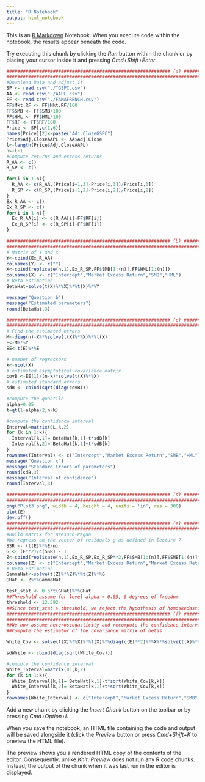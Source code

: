 ```yaml
---
title: "R Notebook"
output: html_notebook
---
```


This is an [R Markdown](http://rmarkdown.rstudio.com) Notebook. When you execute code within the notebook, the results appear beneath the code. 

Try executing this chunk by clicking the *Run* button within the chunk or by placing your cursor inside it and pressing *Cmd+Shift+Enter*. 

```r
############################################################ (a) ############################################################
#############################################################################################################################
#Download Data and adjust it
SP <- read.csv("./^GSPC.csv")
AA <- read.csv("./AAPL.csv")
FF <- read.csv("./FAMAFRENCH.csv")
FF$Mkt.RF <- FF$Mkt.RF/100
FF$SMB <- FF$SMB/100
FF$HML <- FF$HML/100
FF$RF <- FF$RF/100
Price <- SP[,c(1,6)]
names(Price)[2]<-paste("Adj.CloseGSPC")
Price$Adj.CloseAAPL <- AA$Adj.Close
l<-length(Price$Adj.CloseAAPL)
n<-l-1
#Compute returns and excess returns
R_AA <- c()
R_SP <- c()

for(i in 1:n){
  R_AA <- c(R_AA,(Price[i+1,3]-Price[i,3])/Price[i,3])
  R_SP <- c(R_SP,(Price[i+1,2]-Price[i,2])/Price[i,2])
}
Ex_R_AA <- c()
Ex_R_SP <- c()
for(i in 1:n){
  Ex_R_AA[i] <- c(R_AA[i]-FF$RF[i])
  Ex_R_SP[i] <- c(R_SP[i]-FF$RF[i])
}

############################################################ (b) ############################################################
#############################################################################################################################
# Matrix of Y and X
Y<-cbind(Ex_R_AA)
colnames(Y) <- c("")
X<-cbind(replicate(n,1),Ex_R_SP,FF$SMB[1:(n)],FF$HML[1:(n)])
colnames(X) <- c("Intercept","Market Excess Return","SMB","HML")
# Beta estimation
BetaHat=solve(t(X)%*%X)%*%t(X)%*%Y

message("Question b")
message("Estimated parameters")
round(BetaHat,3)

############################################################ (c) ############################################################
#############################################################################################################################
# Find the estimated errors
M<-diag(n)-X%*%solve(t(X)%*%X)%*%t(X)
E<-M%*%Y
EE<-t(E)%*%E

# number of regressors
k<-ncol(X)
# estimated asymptotical covariance matrix
covB <-EE[1]/(n-k)*solve(t(X)%*%X)
# estimated standard errors
sdB <- cbind(sqrt(diag(covB)))

#compute the quantile
alpha=0.05
t=qt(1-alpha/2,n-k)

#compute the confidence interval
Interval=matrix(0L,k,2)
for (k in 1:k){
  Interval[k,1]= BetaHat[k,1]-t*sdB[k]
  Interval[k,2]= BetaHat[k,1]+t*sdB[k]
}
rownames(Interval) <- c("Intercept","Market Excess Return","SMB","HML")
message("Question c")
message("Standard Errors of parameters")
round(sdB,3)
message("Interval of confidence")
round(Interval,3)

############################################################ (d) ############################################################
#############################################################################################################################
png("Plot3.png", width = 4, height = 4, units = 'in', res = 300)
plot(E)
dev.off()
############################################################ (e) ############################################################
#############################################################################################################################
#Build matrix for Bresuch-Pagan
#We regress on the vector of residuals g as defined in lecture 7
SSR <- (t(E)%*%E/n)
G <- (E**2)/c(SSR) - 1
Z<-cbind(replicate(n,1),Ex_R_SP,Ex_R_SP**2,FF$SMB[1:(n)],FF$SMB[1:(n)]**2,FF$HML[1:(n)],FF$HML[1:(n)]**2)
colnames(Z) <- c("Intercept","Market Excess Return","Market Excess Return^2","SMB","SMB^2","HML","HML^2")
# Beta estimation
GammaHat<-solve(t(Z)%*%Z)%*%t(Z)%*%G
GHat <- Z%*%GammaHat

test_stat <- 0.5*t(GHat)%*%GHat
##Threshold assume for level alpha = 0.05, 6 degrees of freedom
threshold <- 12.592    
##Since test_stat > threshold, we reject the hypothesis of homoskedasticity
############################################################ (f) ############################################################
#############################################################################################################################
##We now assume heteroscedasticity and recompute the confidence intervals
##Compute the estimator of the covariance matrix of betas

White_Cov <- solve(t(X)%*%X)%*%t(X)%*%diag(c(E)**2)%*%X%*%solve(t(X)%*%X)

sdWhite <- cbind(diag(sqrt(White_Cov)))

#compute the confidence interval
White_Interval=matrix(0L,k,2)
for (k in 1:k){
  White_Interval[k,1]= BetaHat[k,1]-t*sqrt(White_Cov[k,k])
  White_Interval[k,2]= BetaHat[k,1]+t*sqrt(White_Cov[k,k])
}
rownames(White_Interval) <- c("Intercept","Market Excess Return","SMB","HML")
```

Add a new chunk by clicking the *Insert Chunk* button on the toolbar or by pressing *Cmd+Option+I*.

When you save the notebook, an HTML file containing the code and output will be saved alongside it (click the *Preview* button or press *Cmd+Shift+K* to preview the HTML file). 

The preview shows you a rendered HTML copy of the contents of the editor. Consequently, unlike *Knit*, *Preview* does not run any R code chunks. Instead, the output of the chunk when it was last run in the editor is displayed.

